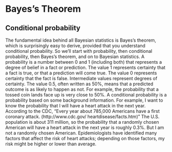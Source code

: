 # Bayes's Theorem 

## Conditional probability

The fundamental idea behind all Bayesian statistics is Bayes’s theorem,
which is surprisingly easy to derive, provided that you understand conditional probability. So we’ll start with probability, then conditional probability, then Bayes’s theorem, and on to Bayesian statistics.
A probability is a number between 0 and 1 (including both) that represents
a degree of belief in a fact or prediction. The value 1 represents certainty
that a fact is true, or that a prediction will come true. The value 0 represents
certainty that the fact is false.
Intermediate values represent degrees of certainty. The value 0.5, often written as 50%, means that a predicted outcome is as likely to happen as not.
For example, the probability that a tossed coin lands face up is very close to
50%.
A conditional probability is a probability based on some background information. For example, I want to know the probability that I will have
a heart attack in the next year. According to the CDC, “Every year about
785,000 Americans have a first coronary attack. (http://www.cdc.gov/
heartdisease/facts.htm)”
The U.S. population is about 311 million, so the probability that a randomly
chosen American will have a heart attack in the next year is roughly 0.3%.
But I am not a randomly chosen American. Epidemiologists have identified
many factors that affect the risk of heart attacks; depending on those factors,
my risk might be higher or lower than average.